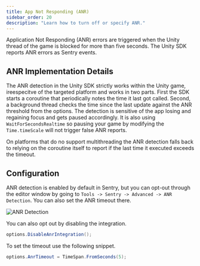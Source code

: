 ```yaml
---
title: App Not Responding (ANR)
sidebar_order: 20
description: "Learn how to turn off or specify ANR."
---
```


Application Not Responding (ANR) errors are triggered when the Unity thread of the game is blocked for more than five seconds. The Unity SDK reports ANR errors as Sentry events.

## ANR Implementation Details

The ANR detection in the Unity SDK strictly works within the Unity game, ireespecitve of the targeted platform and works in two parts. First the SDK starts a coroutine that periodically notes the time it last got called. Second, a background thread checks the time since the last update against the ANR threshold from the options.
The detection is sensitive of the app losing and regaining focus and gets paused accordingly. It is also using `WaitForSecondsRealtime` so pausing your game by modifying the `Time.timeScale` will not trigger false ANR reports.

On platforms that do no support multithreading the ANR detection falls back to relying on the coroutine itself to report if the last time it executed exceeds the timeout.

## Configuration

ANR detection is enabled by default in Sentry, but you can opt-out through the editor window by going to `Tools -> Sentry -> Advanced -> ANR Detection`. You can also set the ANR timeout there.

![ANR Detection](/platforms/unity/configuration/app-not-responding/unity-anr.jpg)

You can also opt out by disabling the integration.

```csharp
options.DisableAnrIntegration();
```

To set the timeout use the following snippet.

```csharp
options.AnrTimeout = TimeSpan.FromSeconds(5);
```
